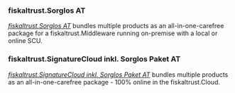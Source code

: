 ### fiskaltrust.Sorglos AT

[*fiskaltrust.Sorglos AT*](https://www.fiskaltrust.at/products/product_01/#1468153721989-91b86112-b158) bundles multiple products as an all-in-one-carefree package for a fiskaltrust.Middleware running on-premise with a local or online SCU.

### fiskaltrust.SignatureCloud inkl. Sorglos Paket AT

[*fiskaltrust.SignatureCloud inkl. Sorglos Paket AT*](https://www.fiskaltrust.at/products/product_01/#1475349131348-1769c5fd-b93f) bundles multiple products as an all-in-one-carefree package - 100% online in the fiskaltrust.Cloud.